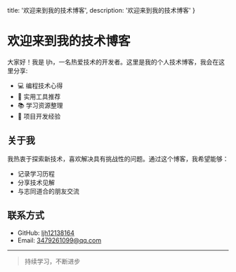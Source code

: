   title: '欢迎来到我的技术博客',
  description: '欢迎来到我的技术博客'
}

# 欢迎来到我的技术博客

大家好！我是 ljh，一名热爱技术的开发者。这里是我的个人技术博客，我会在这里分享:

- 💻 编程技术心得
- 🔧 实用工具推荐
- 📚 学习资源整理
- 🎨 项目开发经验



## 关于我

我热衷于探索新技术，喜欢解决具有挑战性的问题。通过这个博客，我希望能够：

- 记录学习历程
- 分享技术见解
- 与志同道合的朋友交流

## 联系方式

- GitHub: [ljh12138164](https://github.com/ljh12138164)
- Email: [3479261099@qq.com](mailto:3479261099@qq.com)

---
              
> 持续学习，不断进步


